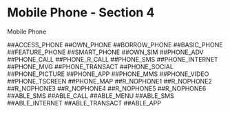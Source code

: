 # Mobile Phone - Section 4

Mobile Phone

##ACCESS_PHONE
##OWN_PHONE
##BORROW_PHONE
##BASIC_PHONE
##FEATURE_PHONE
##SMART_PHONE
##OWN_SIM
##PHONE_ADV
##PHONE_CALL
##PHONE_R_CALL
##PHONE_SMS
##PHONE_INTERNET
##PHONE_MVG
##PHONE_TRANSACT
##PHONE_SOCIAL
##PHONE_PICTURE
##PHONE_APP
##PHONE_MMS
##PHONE_VIDEO
##PHONE_TSCREEN
##PHONE_MAP
##R_NOPHONE1
##R_NOPHONE2
##R_NOPHONE3
##R_NOPHONE4
##R_NOPHONE5
##R_NOPHONE6
##ABLE_SMS
##ABLE_CALL
##ABLE_MENU
##ABLE_SMS
##ABLE_INTERNET
##ABLE_TRANSACT
##ABLE_APP

 
       